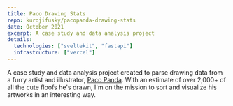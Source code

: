 ```yaml
---
title: Paco Drawing Stats
repo: kurojifusky/pacopanda-drawing-stats
date: October 2021
excerpt: A case study and data analysis project
details:
  technologies: ["sveltekit", "fastapi"]
  infrastructure: ["vercel"]
---
```


A case study and data analysis project created to parse drawing data from a furry artist and illustrator, [Paco Panda](https://x.com/panda_paco). With an estimate of over 2,000+ of all the cute floofs he's drawn, I'm on the mission to sort and visualize his artworks in an interesting way.